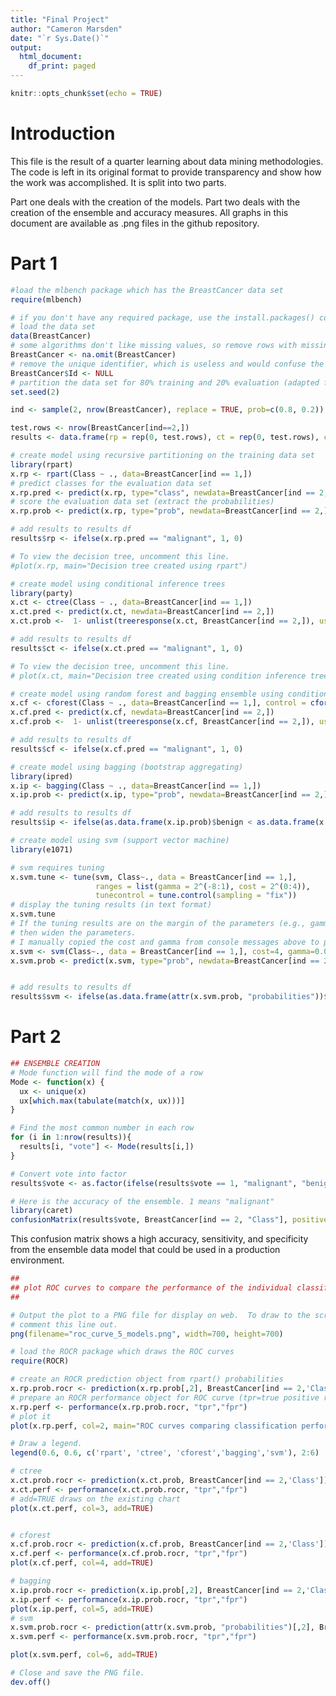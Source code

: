 ```yaml
---
title: "Final Project"
author: "Cameron Marsden"
date: "`r Sys.Date()`"
output:
  html_document:
    df_print: paged
---
```


```r
knitr::opts_chunk$set(echo = TRUE)
```

# Introduction

This file is the result of a quarter learning about data mining methodologies. The code is left in its original format to provide transparency and show how the work was accomplished. It is split into two parts. 

Part one deals with the creation of the models. Part two deals with the creation of the ensemble and accuracy measures. All graphs in this document are available as .png files in the github repository. 


# Part 1

```r
#load the mlbench package which has the BreastCancer data set
require(mlbench)

# if you don't have any required package, use the install.packages() command
# load the data set
data(BreastCancer)
# some algorithms don't like missing values, so remove rows with missing values
BreastCancer <- na.omit(BreastCancer) 
# remove the unique identifier, which is useless and would confuse the machine learning algorithms
BreastCancer$Id <- NULL 
# partition the data set for 80% training and 20% evaluation (adapted from ?randomForest)
set.seed(2)

ind <- sample(2, nrow(BreastCancer), replace = TRUE, prob=c(0.8, 0.2))

test.rows <- nrow(BreastCancer[ind==2,])
results <- data.frame(rp = rep(0, test.rows), ct = rep(0, test.rows), cf = rep(0, test.rows), ip = rep(0, test.rows),  svm = rep(0, test.rows), vote = rep(0, test.rows))

# create model using recursive partitioning on the training data set
library(rpart)
x.rp <- rpart(Class ~ ., data=BreastCancer[ind == 1,])
# predict classes for the evaluation data set
x.rp.pred <- predict(x.rp, type="class", newdata=BreastCancer[ind == 2,])
# score the evaluation data set (extract the probabilities)
x.rp.prob <- predict(x.rp, type="prob", newdata=BreastCancer[ind == 2,])

# add results to results df
results$rp <- ifelse(x.rp.pred == "malignant", 1, 0)

# To view the decision tree, uncomment this line.
#plot(x.rp, main="Decision tree created using rpart")

# create model using conditional inference trees
library(party)
x.ct <- ctree(Class ~ ., data=BreastCancer[ind == 1,])
x.ct.pred <- predict(x.ct, newdata=BreastCancer[ind == 2,])
x.ct.prob <-  1- unlist(treeresponse(x.ct, BreastCancer[ind == 2,]), use.names=F)[seq(1,nrow(BreastCancer[ind == 2,])*2,2)]

# add results to results df
results$ct <- ifelse(x.ct.pred == "malignant", 1, 0)

# To view the decision tree, uncomment this line.
# plot(x.ct, main="Decision tree created using condition inference trees")

# create model using random forest and bagging ensemble using conditional inference trees
x.cf <- cforest(Class ~ ., data=BreastCancer[ind == 1,], control = cforest_unbiased(mtry = ncol(BreastCancer)-2))
x.cf.pred <- predict(x.cf, newdata=BreastCancer[ind == 2,])
x.cf.prob <-  1- unlist(treeresponse(x.cf, BreastCancer[ind == 2,]), use.names=F)[seq(1,nrow(BreastCancer[ind == 2,])*2,2)]

# add results to results df
results$cf <- ifelse(x.cf.pred == "malignant", 1, 0)

# create model using bagging (bootstrap aggregating)
library(ipred)
x.ip <- bagging(Class ~ ., data=BreastCancer[ind == 1,])
x.ip.prob <- predict(x.ip, type="prob", newdata=BreastCancer[ind == 2,])

# add results to results df
results$ip <- ifelse(as.data.frame(x.ip.prob)$benign < as.data.frame(x.ip.prob)$malignant, 1, 0)

# create model using svm (support vector machine)
library(e1071)

# svm requires tuning
x.svm.tune <- tune(svm, Class~., data = BreastCancer[ind == 1,],
                   ranges = list(gamma = 2^(-8:1), cost = 2^(0:4)),
                   tunecontrol = tune.control(sampling = "fix"))
# display the tuning results (in text format)
x.svm.tune
# If the tuning results are on the margin of the parameters (e.g., gamma = 2^-8), 
# then widen the parameters.
# I manually copied the cost and gamma from console messages above to parameters below.
x.svm <- svm(Class~., data = BreastCancer[ind == 1,], cost=4, gamma=0.0625, probability = TRUE)
x.svm.prob <- predict(x.svm, type="prob", newdata=BreastCancer[ind == 2,], probability = TRUE)


# add results to results df
results$svm <- ifelse(as.data.frame(attr(x.svm.prob, "probabilities"))$benign < as.data.frame(attr(x.svm.prob, "probabilities"))$malignant, 1, 0)
```


# Part 2

```r
## ENSEMBLE CREATION
# Mode function will find the mode of a row
Mode <- function(x) {
  ux <- unique(x)
  ux[which.max(tabulate(match(x, ux)))]
}

# Find the most common number in each row
for (i in 1:nrow(results)){
  results[i, "vote"] <- Mode(results[i,])
}

# Convert vote into factor
results$vote <- as.factor(ifelse(results$vote == 1, "malignant", "benign"))

# Here is the accuracy of the ensemble. 1 means "malignant"
library(caret)
confusionMatrix(results$vote, BreastCancer[ind == 2, "Class"], positive = "malignant")
```

This confusion matrix shows a high accuracy, sensitivity, and specificity from the ensemble data model that could be used in a production environment. 

```r
##
## plot ROC curves to compare the performance of the individual classifiers
##

# Output the plot to a PNG file for display on web.  To draw to the screen, 
# comment this line out.
png(filename="roc_curve_5_models.png", width=700, height=700)

# load the ROCR package which draws the ROC curves
require(ROCR)

# create an ROCR prediction object from rpart() probabilities
x.rp.prob.rocr <- prediction(x.rp.prob[,2], BreastCancer[ind == 2,'Class'])
# prepare an ROCR performance object for ROC curve (tpr=true positive rate, fpr=false positive rate)
x.rp.perf <- performance(x.rp.prob.rocr, "tpr","fpr")
# plot it
plot(x.rp.perf, col=2, main="ROC curves comparing classification performance of five machine learning models")

# Draw a legend.
legend(0.6, 0.6, c('rpart', 'ctree', 'cforest','bagging','svm'), 2:6)

# ctree
x.ct.prob.rocr <- prediction(x.ct.prob, BreastCancer[ind == 2,'Class'])
x.ct.perf <- performance(x.ct.prob.rocr, "tpr","fpr")
# add=TRUE draws on the existing chart 
plot(x.ct.perf, col=3, add=TRUE)


# cforest
x.cf.prob.rocr <- prediction(x.cf.prob, BreastCancer[ind == 2,'Class'])
x.cf.perf <- performance(x.cf.prob.rocr, "tpr","fpr")
plot(x.cf.perf, col=4, add=TRUE)

# bagging
x.ip.prob.rocr <- prediction(x.ip.prob[,2], BreastCancer[ind == 2,'Class'])
x.ip.perf <- performance(x.ip.prob.rocr, "tpr","fpr")
plot(x.ip.perf, col=5, add=TRUE)
# svm
x.svm.prob.rocr <- prediction(attr(x.svm.prob, "probabilities")[,2], BreastCancer[ind == 2,'Class'])
x.svm.perf <- performance(x.svm.prob.rocr, "tpr","fpr")

plot(x.svm.perf, col=6, add=TRUE)

# Close and save the PNG file.
dev.off()
```

